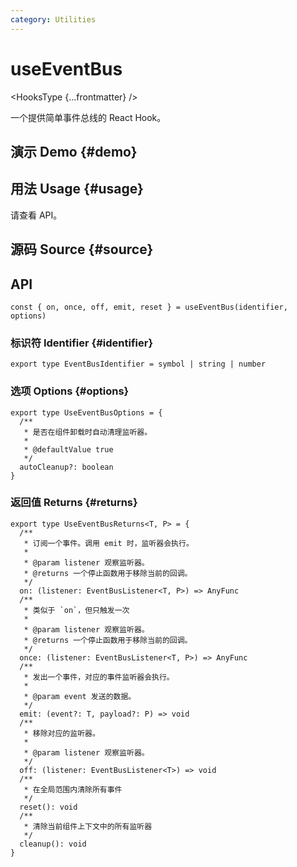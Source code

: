 ```yaml
---
category: Utilities
---
```


# useEventBus


<HooksType {...frontmatter} />

一个提供简单事件总线的 React Hook。

## 演示 Demo \{#demo}


<App />

## 用法 Usage \{#usage}

请查看 API。

## 源码 Source \{#source}


<Source />

## API

```tsx
const { on, once, off, emit, reset } = useEventBus(identifier, options)
```

### 标识符 Identifier \{#identifier}

```tsx
export type EventBusIdentifier = symbol | string | number
```

### 选项 Options \{#options}

```tsx
export type UseEventBusOptions = {
  /**
   * 是否在组件卸载时自动清理监听器。
   *
   * @defaultValue true
   */
  autoCleanup?: boolean
}
```

### 返回值 Returns \{#returns}

```tsx
export type UseEventBusReturns<T, P> = {
  /**
   * 订阅一个事件。调用 emit 时，监听器会执行。
   *
   * @param listener 观察监听器。
   * @returns 一个停止函数用于移除当前的回调。
   */
  on: (listener: EventBusListener<T, P>) => AnyFunc
  /**
   * 类似于 `on`，但只触发一次
   *
   * @param listener 观察监听器。
   * @returns 一个停止函数用于移除当前的回调。
   */
  once: (listener: EventBusListener<T, P>) => AnyFunc
  /**
   * 发出一个事件，对应的事件监听器会执行。
   *
   * @param event 发送的数据。
   */
  emit: (event?: T, payload?: P) => void
  /**
   * 移除对应的监听器。
   *
   * @param listener 观察监听器。
   */
  off: (listener: EventBusListener<T>) => void
  /**
   * 在全局范围内清除所有事件
   */
  reset(): void
  /**
   * 清除当前组件上下文中的所有监听器
   */
  cleanup(): void
}
```
